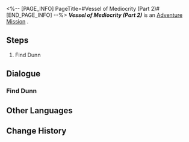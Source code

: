 <%-- [PAGE_INFO]
PageTitle=#Vessel of Mediocrity (Part 2)#
[END_PAGE_INFO] --%>
{{Stub|Dialogue, characters, and location(s)}}
{{Mission Infobox
|id            = 2011104
|title         = 
|image         = Mission Vessel of Mediocrity (Part 2).png
|type          = Adventure
|event_name    = 
|chapter       = 
|requirements  = Complete [[Adventure Mission]] ''[[Vessel of Mediocrity (Part 2)]]'' and wait for the next Daily [[Reset]]
|summary       = <!--official mission summary from Fate's Atlas-->
|characters    = <!--characters that appear in this mission-->
|startLocation = <!--location as it intially appears on the mission screen-->
|world         = <!--i.e. Penacony-->
|area          = <!--i.e. A Child's Dream-->
|prev          = 
|next          = 
|exp           = 
|credits       = 
|stellarJade   = 
|other         = {{Card List|Cyrille: An Old Letter*1|delim=;}}
}}
'''''Vessel of Mediocrity (Part 2)''''' is an [[Adventure Mission]]<!--in [world]-->.

==Steps==
# Find Dunn

<!--
==Gameplay Notes==

--><!--
==Trial Character==

-->
==Dialogue==
{{Stub Dialogue}}
{{Dialogue Start}}
:{{tx}}
{{Dialogue End}}

===Find Dunn===
{{Mission Description|type=adventure|location=<!--to be added-->|update|Dunn pings you a message, claiming to have found something interesting back where you solved the box puzzles.<br />Go to the Silvermane Guard Restricted Zone and chat with him. See if Dunn's clues can help you understand Cyrille a little better.}}
{{Dialogue Start}}
:{{tx}}
{{Dialogue End}}

==Other Languages==
{{Other Languages
|en   = Vessel of Mediocrity (Part 2)
|zhs  = 庸人的容器•其二
|zht  = 庸人的容器•其二
|ja   = 凡人の容器・その2
|ko   = 어리석은 자의 용기(容器)•2
|es   = Recipiente de la mediocridad II
|fr   = Réceptacle de médiocrité (partie 2)
|ru   = Сосуд заурядности II
|th   = ภาชนะแห่งสามัญ 2
|vi   = Rương Của Kẻ Tầm Thường-2
|de   = Behältnis des Mittelmaßes (Teil 2)
|id   = Wadah Orang Biasa (Bagian II)
|pt   = Recipiente da Mediocridade (Parte 2)
}}

==Change History==
{{Change History|1.0}}
